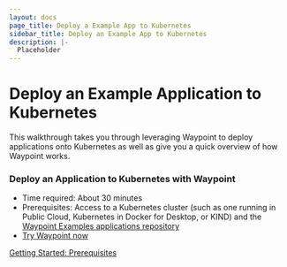 ```yaml
---
layout: docs
page_title: Deploy a Example App to Kubernetes
sidebar_title: Deploy an Example App to Kubernetes
description: |-
  Placeholder
---
```


# Deploy an Example Application to Kubernetes

This walkthrough takes you through leveraging Waypoint to deploy applications onto Kubernetes as well as give you a quick overview of how Waypoint works.

### Deploy an Application to Kubernetes with Waypoint

- Time required: About 30 minutes
- Prerequisites: Access to a Kubernetes cluster (such as one running in Public Cloud, Kubernetes in Docker for Desktop, or KIND) and the [Waypoint Examples applications repository](https://github.com/hashicorp/waypoiont-examples)
- [Try Waypoint now](/docs/getting-started/docker-example-app)

[Getting Started: Prerequisites](/docs/getting-started/k8s-example-app/install-prereqs)
